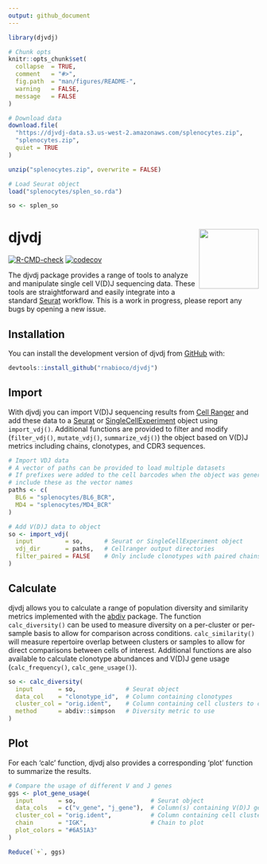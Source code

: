 ```yaml
---
output: github_document
---
```


```r
library(djvdj)

# Chunk opts
knitr::opts_chunk$set(
  collapse  = TRUE,
  comment   = "#>",
  fig.path  = "man/figures/README-",
  warning   = FALSE,
  message   = FALSE
)

# Download data
download.file(
  "https://djvdj-data.s3.us-west-2.amazonaws.com/splenocytes.zip",
  "splenocytes.zip",
  quiet = TRUE
)

unzip("splenocytes.zip", overwrite = FALSE)

# Load Seurat object
load("splenocytes/splen_so.rda")

so <- splen_so
```

# **djvdj** <img src="man/figures/logo.png" align="right" alt="" width="120" />

<!-- badges: start -->
[![R-CMD-check](https://github.com/rnabioco/djvdj/actions/workflows/R-CMD-check.yaml/badge.svg)](https://github.com/rnabioco/djvdj/actions/workflows/R-CMD-check.yaml)
[![codecov](https://codecov.io/gh/rnabioco/djvdj/branch/master/graph/badge.svg?token=ZI26OJII4P)](https://codecov.io/gh/rnabioco/djvdj)
<!-- badges: end -->

The djvdj package provides a range of tools to analyze and manipulate single cell V(D)J sequencing data. These tools are straightforward and easily integrate into a standard [Seurat](https://satijalab.org/seurat/) workflow. This is a work in progress, please report any bugs by opening a new issue.

## Installation

You can install the development version of djvdj from [GitHub](https://github.com/rnabioco/djvdj) with:

```r
devtools::install_github("rnabioco/djvdj")
```

## Import

With djvdj you can import V(D)J sequencing results from [Cell Ranger](https://support.10xgenomics.com/single-cell-vdj/software/pipelines/latest/using/vdj#header) and add these data to a [Seurat](https://satijalab.org/seurat/) or [SingleCellExperiment](https://www.bioconductor.org/packages/release/bioc/html/SingleCellExperiment.html) object using `import_vdj()`. Additional functions are provided to filter and modify (`filter_vdj()`, `mutate_vdj()`, `summarize_vdj()`) the object based on V(D)J metrics including chains, clonotypes, and CDR3 sequences.

```r
# Import VDJ data
# A vector of paths can be provided to load multiple datasets
# If prefixes were added to the cell barcodes when the object was generated,
# include these as the vector names
paths <- c(
  BL6 = "splenocytes/BL6_BCR",
  MD4 = "splenocytes/MD4_BCR"
)

# Add V(D)J data to object
so <- import_vdj(
  input         = so,      # Seurat or SingleCellExperiment object
  vdj_dir       = paths,   # Cellranger output directories
  filter_paired = FALSE    # Only include clonotypes with paired chains
)
```

## Calculate

djvdj allows you to calculate a range of population diversity and similarity metrics implemented with the [abdiv](https://github.com/kylebittinger/abdiv) package. The function `calc_diversity()` can be used to measure diversity on a per-cluster or per-sample basis to allow for comparison across conditions. `calc_similarity()` will measure repertoire overlap between clusters or samples to allow for direct comparisons between cells of interest. Additional functions are also available to calculate clonotype abundances and V(D)J gene usage (`calc_frequency()`, `calc_gene_usage()`).

```r
so <- calc_diversity(
  input       = so,              # Seurat object
  data_col    = "clonotype_id",  # Column containing clonotypes
  cluster_col = "orig.ident",    # Column containing cell clusters to compare
  method      = abdiv::simpson   # Diversity metric to use
)
```

## Plot

For each 'calc' function, djvdj also provides a corresponding 'plot' function to summarize the results.

```r
# Compare the usage of different V and J genes
ggs <- plot_gene_usage(
  input       = so,                     # Seurat object
  data_cols   = c("v_gene", "j_gene"),  # Column(s) containing V(D)J genes to plot
  cluster_col = "orig.ident",           # Column containing cell clusters to compare
  chain       = "IGK",                  # Chain to plot
  plot_colors = "#6A51A3"
)

Reduce(`+`, ggs)
```

